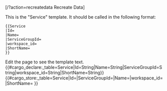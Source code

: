 <noinclude>
[{{server}}/{{FULLPAGENAME}}?action=recreatedata Recreate Data]

This is the "Service" template.
It should be called in the following format:
<pre>
{{Service
|Id=
|Name=
|ServiceGroupId=
|workspace_id=
|ShortName=
}}
</pre>
Edit the page to see the template text.
{{#cargo_declare:_table=Service|Id=String|Name=String|ServiceGroupId=String|workspace_id=String|ShortName=String}}
</noinclude><includeonly>{{#cargo_store:_table=Service|Id={{{Id|}}}|ServiceGroupId={{{ServiceGroupId|}}}|Name={{{Name|}}}|workspace_id={{{workspace_id|}}}|ShortName={{{ShortName|}}} }}</includeonly>